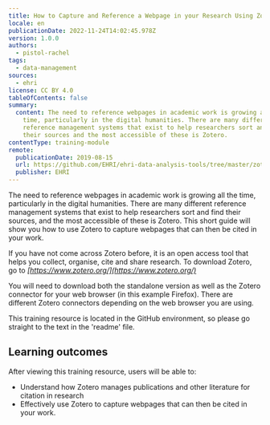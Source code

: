 ```yaml
---
title: How to Capture and Reference a Webpage in your Research Using Zotero
locale: en
publicationDate: 2022-11-24T14:02:45.978Z
version: 1.0.0
authors:
  - pistol-rachel
tags:
  - data-management
sources:
  - ehri
license: CC BY 4.0
tableOfContents: false
summary:
  content: The need to reference webpages in academic work is growing all the
    time, particularly in the digital humanities. There are many different
    reference management systems that exist to help researchers sort and find
    their sources and the most accessible of these is Zotero.
contentType: training-module
remote:
  publicationDate: 2019-08-15
  url: https://github.com/EHRI/ehri-data-analysis-tools/tree/master/zotero
  publisher: EHRI
---
```

The need to reference webpages in academic work is growing all the time, particularly in the digital humanities. There are many different reference management systems that exist to help researchers sort and find their sources, and the most accessible of these is Zotero. This short guide will show you how to use Zotero to capture webpages that can then be cited in your work.

If you have not come across Zotero before, it is an open access tool that helps you collect, organise, cite and share research. To download Zotero, go to *[https://www.zotero.org/](https://www.zotero.org/)*

You will need to download both the standalone version as well as the Zotero connector for your web browser (in this example Firefox). There are different Zotero connectors depending on the web browser you are using.

<Callout kind="note">
  This training resource is located in the GitHub environment, so please go straight to the text in the 'readme' file.
</Callout>

## Learning outcomes

After viewing this training resource, users will be able to:

* Understand how Zotero manages publications and other literature for citation in research
* Effectively use Zotero to capture webpages that can then be cited in your work.


